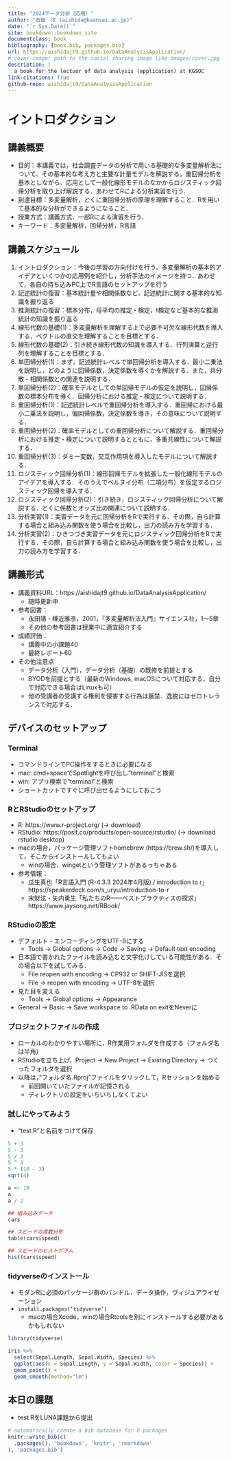 ```yaml
--- 
title: "2024データ分析（応用）"
author: "石田　淳 (aishida@kwansei.ac.jp)"
date: "`r Sys.Date()`"
site: bookdown::bookdown_site
documentclass: book
bibliography: [book.bib, packages.bib]
url: https://aishidajt9.github.io/DataAnalysisApplication/
# cover-image: path to the social sharing image like images/cover.jpg
description: |
  a book for the lectuor of data analysis (application) at KGSOC
link-citations: True
github-repo: aishidajt9/DataAnalysisApplication
---
```


# イントロダクション

## 講義概要

* 目的：本講義では，社会調査データの分析で用いる基礎的な多変量解析法について、その基本的な考え方と主要な計量モデルを解説する。重回帰分析を基本としながら、応用として一般化線形モデルのなかからロジスティック回帰分析を取り上げ解説する．あわせてRによる分析実習を行う．
* 到達目標：多変量解析，とくに重回帰分析の原理を理解すること．Rを用いて基本的な分析ができるようになること．
* 授業方式：講義方式．一部Rによる演習を行う．
* キーワード：多変量解析，回帰分析，R言語

## 講義スケジュール

1. イントロダクション：今後の学習の方向付けを行う．多変量解析の基本的アイデアといくつかの応用例を紹介し，分析手法のイメージを持つ．あわせて，各自の持ち込みPC上でR言語のセットアップを行う
2. 記述統計の復習：基本統計量や相関係数など，記述統計に関する基本的な知識を振り返る
3. 推測統計の復習：標本分布，母平均の推定・検定，t検定など基本的な推測統計の知識を振り返る
4. 線形代数の基礎(1)：多変量解析を理解する上で必要不可欠な線形代数を導入する．ベクトルの直交を理解することを目標とする．
5. 線形代数の基礎(2)：引き続き線形代数の知識を導入する．行列演算と逆行列を理解することを目標とする．
6. 単回帰分析(1)：まず，記述統計レベルで単回帰分析を導入する．最小二乗法を説明し，どのように回帰係数，決定係数を導くかを解説する．また，共分散・相関係数との関連を説明する．
7. 単回帰分析(2)：確率モデルとしての単回帰モデルの仮定を説明し，回帰係数の標本分布を導く．回帰分析における推定・検定について説明する．
8. 重回帰分析(1)：記述統計レベルで重回帰分析を導入する．重回帰における最小二乗法を説明し，偏回帰係数，決定係数を導き，その意味について説明する．
9. 重回帰分析(2)：確率モデルとしての重回帰分析について解説する．重回帰分析における推定・検定について説明するとともに，多重共線性について解説する．
10. 重回帰分析(3)：ダミー変数，交互作用項を導入したモデルについて解説する．
11. ロジスティック回帰分析(1)：線形回帰モデルを拡張した一般化線形モデルのアイデアを導入する．そのうえでベルヌイ分布（二項分布）を仮定するロジスティック回帰を導入する．
12. ロジスティック回帰分析(2)：引き続き，ロジスティック回帰分析について解説する．とくに係数とオッズ比の関連について説明する．
13. 分析実習(1)：実習データを元に回帰分析をRで実行する．その際，自ら計算する場合と組み込み関数を使う場合を比較し，出力の読み方を学習する．
14. 分析実習(2)：ひきつづき実習データを元にロジスティック回帰分析をRで実行する．その際，自ら計算する場合と組み込み関数を使う場合を比較し，出力の読み方を学習する．

## 講義形式
* 講義資料URL：https://aishidajt9.github.io/DataAnalysisApplication/
  + 随時更新中
* 参考図書：
  + 永田靖・棟近雅彦，2001，『多変量解析法入門』サイエンス社，1～5章
  + その他の参考図書は授業中に適宜紹介する
* 成績評価：
  + 講義中の小課題40
  + 最終レポート60
* その他注意点
  + データ分析（入門），データ分析（基礎）の既修を前提とする
  + BYODを前提とする（最新のWindows, macOSについて対応する，自分で対応できる場合はLinuxも可）
  + 他の受講者の受講する権利を侵害する行為は厳禁．逸脱にはゼロトレランスで対応する．

## デバイスのセットアップ

### Terminal

* コマンドラインでPC操作をするときに必要になる
* mac: cmd+spaceでSpotlightを呼び出し”terminal”と検索
* win: アプリ検索で”terminal”と検索
* ショートカットですぐに呼び出せるようにしておこう

### RとRStudioのセットアップ

* R: https://www.r-project.org/ (-> download)
* RStudio: https://posit.co/products/open-source/rstudio/ (-> download rstudio desktop)
* macの場合，パッケージ管理ソフトhomebrew (https://brew.sh/)を導入して，そこからインストールしてもよい
  + winの場合，wingetという管理ソフトがあるっちゃある
* 参考情報：
  + 瓜生真也「R言語入門 (R-4.3.3 2024年4月版) / introduction to r」https://speakerdeck.com/s_uryu/introduction-to-r
  + 宋財泫・矢内勇生「私たちのR——ベストプラクティスの探求」https://www.jaysong.net/RBook/

### RStudioの設定

* デフォルト・エンコーディングをUTF-8にする
  + Tools → Global options → Code → Saving → Default text encoding
* 日本語で書かれたファイルを読み込むと文字化けしている可能性がある．その場合以下を試してみる．
  + File  reopen with encoding -> CP932 or SHIFT-JISを選択
  + File -> reopen with encoding -> UTF-8を選択
* 見た目を変える
  + Tools → Global options → Appearance
* General → Basic → Save workspace to .RData on exitをNeverに

### プロジェクトファイルの作成

* ローカルのわかりやすい場所に，R作業用フォルダを作成する（フォルダ名は半角）
* RStudioを立ち上げ，Project → New Project → Existing Directory → つくったフォルダを選択
* 以降は，”フォルダ名.Rproj”ファイルをクリックして，Rセッションを始める
  + 前回開いていたファイルが記憶される
  + ディレクトリの設定をいちいちしなくてよい

### 試しにやってみよう
* "test.R"と名前をつけて保存

``` r
5 + 3
5 - 3
5 / 3
5 ^ 3
5 * (10 - 3)
sqrt(4)

a <- 10
a
a / 2

## 組み込みデータ
cars

## スピードの度数分布
table(cars$speed)

## スピードのヒストグラム
hist(cars$speed)
```

### tidyverseのインストール

* モダンRに必須のパッケージ群のバンドル．データ操作，ヴィジュアライゼーション
* `install.packages(‘tidyverse‘)`
  + macの場合Xcode，winの場合Rtoolsを別にインストールする必要があるかもしれない

``` r
library(tidyverse)

iris %>% 
  select(Sepal.Length, Sepal.Width, Species) %>% 
  ggplot(aes(x = Sepal.Length, y = Sepal.Width, color = Species)) +
  geom_point() +
  geom_smooth(method="lm")
```

## 本日の課題

* test.RをLUNA課題から提出

```r
# automatically create a bib database for R packages
knitr::write_bib(c(
  .packages(), 'bookdown', 'knitr', 'rmarkdown'
), 'packages.bib')
```
